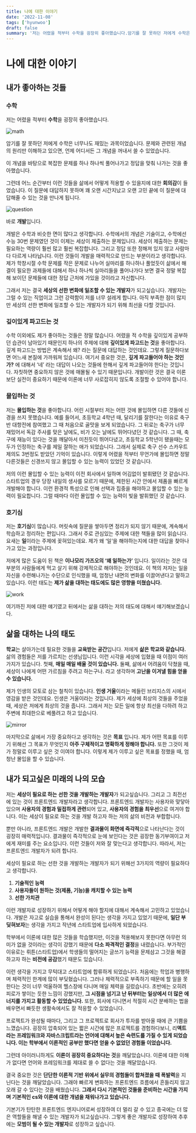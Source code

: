 ```yaml
---
title: 나에 대한 이야기
date: '2022-11-08'
tags: ['hyunwoo']
draft: false
summary: '저는 어렸을 적부터 수학을 굉장히 좋아했습니다.암기를 잘 못하던 저에게 수학은 너무나도 재밌는 과목이었습니다. 문제와 관련된 개념의 원리만 이해하고 있으면, 언제 어디서든 그 개념을 꺼내서 쓸 수 있었습니다.'
---
```


# 나에 대한 이야기

## 내가 좋아하는 것들

### 수학

저는 어렸을 적부터 **수학**을 굉장히 좋아했습니다.

![math](/static/images/story-math.png)

암기를 잘 못하던 저에게 수학은 너무나도 재밌는 과목이었습니다. 문제와 관련된 개념의 원리만 이해하고 있으면, 언제 어디서든 그 개념을 꺼내서 쓸 수 있었습니다.

이 개념을 바탕으로 복잡한 문제를 하나 하나씩 풀어나가고 정답을 맞춰 나가는 것을 좋아했습니다.

그런데 어느 순간부터 이런 것들을 삶에서 어떻게 적용할 수 있을지에 대한 **회의감**이 들었습니다. 이 질문에 대답하지 못하며 꽤 오랜 시간지났고 오랜 고민 끝에 이 질문에 대답해줄 수 있는 것을 만나게 됩니다.

![question](/static/images/story-question.png)

바로 **개발**입니다.

개발은 수학과 비슷한 면이 많다고 생각합니다. 수학에서의 개념은 기술이고, 수학에선 수능 30번 문제였던 것이 이제는 세상이 제출하는 문제입니다. 세상이 제출하는 문제는 필요하는 역량이 훨씬 많고 훨씬 복잡합니다. 그리고 정답 또한 정해져 있지 않고 사람마다 다르게 나타납니다. 이런 것들이 개발을 매력적으로 만드는 부분이라고 생각합니다. 제가 학창시절 수학 문제를 작은 문제로 나누어 실마리를 하나하나 풀었듯이 삶에서 해결이 필요한 과제들에 대해서 하나 하나씩 실마리들을 풀어나가다 보면 결국 정말 복잡해 보이던 문제들에 대한 정답 근처에 가있을 것이라고 자신합니다.

그래서 저는 결국 **세상의 선한 변화에 일조할 수 있는 개발자**가 되고싶습니다. 개발자는 그럴 수 있는 직업이고 그런 강력함이 저를 너무 설레게 합니다. 아직 부족한 점이 많지만 세상의 선한 변화에 일조할 수 있는 개발자가 되기 위해 최선을 다할 것입니다.

### 깊이있게 파고드는 것

수학 이외에도 제가 좋아하는 것들은 정말 많습니다. 어렸을 적 수학을 깊이있게 공부하던 습관이 남아있기 때문인지 하나의 주제에 대해 **깊이있게 파고드는 것**을 좋아합니다. 깊게 파고드는 방법은 계속해서 왜? 라는 질문에 대답하는 것인데요. 그렇게 질문하다보면 어느새 본질에 가까워져 있습니다. 여기서 중요한 것은, **깊게 파고들어야 하는 것인가?** 에 대해서 ‘네’ 라는 대답이 나오는 것들에 한해서 깊게 파고들어야 한다는 것입니다. 자칫하면 중요하지 않은 것에 매몰될 수 있기 때문입니다. 개발이란 것은 결국 이론보단 실전이 중요하기 때문에 이론에 너무 사로잡히지 않도록 조절할 수 있어야 합니다.

### 몰입하는 것

저는 **몰입하는 것**을 좋아합니다. 어린 시절부터 저는 어떤 것에 몰입하면 다른 것들에 신경을 쓰지 못했습니다. 예를 들어서, 초등학교 4학년 때, 달리기를 잘한다는 이유로 축구 반 대항전에 참여했고 그 때 처음으로 골맛을 보게 되었습니다. 그 뒤로는 축구가 너무 재밌어서 독감 주사를 맞은 날에도, 비가 오는 날에도 뛰어다녔던 것 같습니다. 그 때, 축구에 재능이 있다는 것을 깨달아서 미친듯이 뛰어다녔고, 초등학교 5학년이 됐을때는 모두가 인정하는 축구를 제일 잘하는 애가 되었습니다. 그래서 실제로 축구 선수 스카우트 제의도 3번정도 받았던 기억이 있습니다. 이렇게 어렸을 적부터 무언가에 몰입하면 정말 다른것들은 신경쓰지 않고 몰입할 수 있는 능력이 있었던 것 같습니다.

저의 이런 몰입할 수 있는 능력이 이전 회사에서 일하며 어김없이 발휘됐던 것 같습니다. 스타트업의 경우 당장 내일의 생사를 모르기 때문에, 제한된 시간 안에서 제품을 빠르게 개발해야 합니다. 이런 환경적 특성으로 인해 선택과 집중을 해야하고 몰입할 수 있는 능력이 필요합니다. 그럴 때마다 이런 몰입할 수 있는 능력이 빛을 발휘했던 것 같습니다.

### 호기심

저는 **호기심**이 많습니다. 머릿속에 질문을 쌓아두면 정리가 되지 않기 때문에, 계속해서 학습하고 정리하는 편입니다. 그래서 주로 관심있는 주제에 대한 책들을 많이 읽습니다. 요새는 **일**이라는 주제에 꽂혀있는데요. 제가 왜 ‘일’을 해야하는지에 대한 대답을 찾아나가고 있는 과정입니다.

저에게 많은 도움이 된 책은 **이나모리 가즈오의 ‘왜 일하는가’** 입니다. 일이라는 것은 대부분의 사람들에게 먹고 살기 위해 강제적으로 해야하는 것인데요. 이 책의 저자는 일을 자신을 수련해나가는 수단으로 인식했을 때, 엄청난 내면의 변화를 이끌어낸다고 말하고 있습니다. 이런 태도는 **제가 삶을 대하는 태도에도 많은 영향을 미쳤습니다.**

![work](/static/images/story-work.png)

여기까진 저에 대한 얘기였고 뒤에서는 삶을 대하는 저의 태도에 대해서 얘기해보겠습니다.

## 삶을 대하는 나의 태도

**학교**는 살아가는데 필요한 것들을 **교육받는 공간**입니다. 저에게 **삶은 학교와 같습니다.** 삶의 경험들은 저를 가르치는 선생님입니다. 이런 시각을 세상에 입혔을 때 이점이 여러가지가 있습니다. 첫째, **매일 매일 배울 것이 있습니다.** 둘째, 삶에서 어려움이 닥쳤을 때, 세상이 나에게 어떤 가르침을 주려고 하는구나. 라고 생각하며 **고난을 이겨낼 힘을 얻을 수 있습니다.**

제가 인생의 모토로 삼는 철칙이 있습니다. **인생 거울**이라는 메들린 브리지스의 시에서 영감을 받은 것인데요. 인생은 거울이라는 것입니다. 제가 세상에 최상의 것들을 주었을 때, 세상은 저에게 최상의 것을 줍니다. 그래서 저는 모든 일에 항상 최선을 다하려 하고 주변에 최대한으로 베풀려고 하고 있습니다.

![mirror](/static/images/story-mirror.png)

마지막으로 삶에서 가장 중요하다고 생각하는 것은 **목표** 입니다. 제가 어떤 목표를 이루기 위해선 그 목표가 무엇인지 **아주 구체적이고 명확하게 정해야 합니다.** 또한 그것이 제가 정말로 이루고 싶은 것 이여야 합니다. 이렇게 제가 이루고 싶은 목표를 정했을 때, 엄청난 몰입을 할 수 있습니다.

## 내가 되고싶은 미래의 나의 모습

저는 **세상이 필요로 하는** **선한 것을 개발하는 개발자**가 되고싶습니다. 그리고 그 최전선에 있는 것이 프론트엔드 개발자라고 생각합니다. 프론트엔드 개발자는 사용자와 맞닿아 있으며 **사용자의 경험과 밀접하게 관련**되어 있고, **사용자의 경험을 최우선**으로 여겨야 합니다. 이는 세상이 필요로 하는 것을 개발 하고자 하는 저의 삶의 비전과 부합합니다.

뿐만 아니라, 프론트엔드 개발은 개발한 **결과물이 화면에 즉각적**으로 나타난다는 것이 굉장히 매력적입니다. 결과물이 즉각적으로 눈에 보인다는 것은 굉장한 동기부여이고 저에게 재미를 주는 요소입니다. 이런 것들이 저와 잘 맞는다고 생각합니다. 따라서, 저는 프론트엔드 개발자가 되려 합니다.

세상이 필요로 하는 선한 것을 개발하는 개발자가 되기 위해선 3가지의 역량이 필요하다고 생각합니다.

1. **기술적인 능력**
2. **사용자들이 원하는 것(제품, 기능)을 캐치할 수 있는 능력**
3. **선한 가치관**

이런 개발자로 성장하기 위해서 어떻게 해야 할지에 대해서 계속해서 고민하고 있었습니다. 개발은 자고로 실습을 통해서 완성이 된다는 생각을 가지고 있었기 때문에, **일단 부딪혀보자**는 생각을 가지고 작년에 스타트업에 입사하게 되었습니다.

학부에서 이론에 대한 많은 것들을 학습했지만, 이것을 적용해보지 못한다면 아무런 의미가 없을 것이라는 생각이 강했기 때문에 **다소 파격적인 결정**을 내렸습니다. 부가적인 이유로는 뤼튼(스타트업)에서 학생들의 떨어지는 글쓰기 능력을 문제삼고 그것을 해결하고자 하는 **비전에 공감**했기 때문도 있습니다.

이런 생각을 가지고 무턱대고 스타트업에 합류하게 되었습니다. 처음에는 학업과 병행하며 체력적인 한계에 많이 부딪혔습니다. 그러나 체력적으로 부족하기 때문에 할 일을 못한다는 것이 너무 억울하여 헬스장에 다니며 매일 체력을 길렀습니다. 초반에는 오히려 피로가 쌓이는 듯한 느낌이 강했지만, **그 시점을 넘기고 난 뒤부터는 일상에서 더 많은 에너지를 가지고 활동할 수 있었습니다.** 또한, 회사에 다니면서 적절히 시간 분배하는 법을 배우면서 빠듯한 생활속에서도 잘 적응할 수 있었습니다.

프로젝트가 완성될 때마다, 그리고 그 프로젝트로 회사가 투자를 받아올 때에 큰 기쁨을 느꼈습니다. 굉장히 압축되어 있는 짧은 시간에 많은 프로젝트를 경험하다보니, 리**액트라는 프레임워크와 자바스크립트라는 언어에 대해서 높은 숙련도를 가질 수 있게 되었습니다. 이는 학부에서 이론적인 공부만 했다면 얻을 수 없었던 경험들 이었습니다.**

그런데 아이러니하게도 **이론이 굉장히 중요하다는 것**을 깨달았습니다. 이론에 대한 이해가 없다면 언어와 프레임워크를 제대로 쓸 수 없다는 것을 깨달았습니다.

결국 중요한 것은 **단단한 이론적 기반 위에서 실무의 경험들이 합쳐졌을 때 폭발력**을 지닌다는 것을 깨달았습니다. 그래야 빠르게 변화하는 프론트엔드 흐름에서 흔들리지 않고 오래 갈 수 있다는 것을 배웠습니다. **그래서 다시 기본적인 것들을 준비하는 시간을 가지며 기본적인 cs와 이론에 대한 개념을 채워나가고 있습니다.**

기본기가 탄탄한 프론트엔드 엔지니어로써 성장하여 더 멀리 갈 수 있고 종국에는 더 많은 역할들을 해낼 수 있는 개발자가 되고싶습니다. 그렇게 좋은 개발자로 성장하여 추후에는 **모범이 될 수 있는 개발자**로 성장하고 싶습니다.
